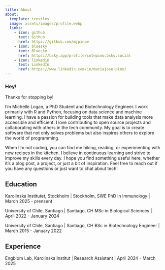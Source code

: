 ```yaml
---
title: About
about:
  template: trestles
  image: assets/images/profile.webp
  links: 
    - icon: github
      text: Github
      href: https://github.com/mjpinov
    - icon: bluesky
      text: Bluesky
      href: https://bsky.app/profile/cotepino.bsky.social 
    - icon: linkedin
      text: LinkedIn
      href: https://www.linkedin.com/in/mariajose-pino/
---
```


### **Hey!** 

Thanks for stopping by!

I'm Michelle Logan, a PhD Student and Biotechnology Engineer. I work primarily with R and Python, focusing on data science and machine learning. I have a passion for building tools that make data analysis more accessible and efficient.
I love contributing to open source projects and collaborating with others in the tech community. My goal is to create software that not only solves problems but also inspires others to explore the world of programming.

When I'm not coding, you can find me hiking, reading, or experimenting with new recipes in the kitchen. I believe in continuous learning and strive to improve my skills every day. I hope you find something useful here, whether it's a blog post, a project, or just a bit of inspiration. Feel free to reach out if you have any questions or just want to chat about tech!

## Education

Karolinska Institutet, Stockholm | Stockholm, SWE
PhD in Immunology | March 2025 - prensent

University of Chile, Santiago | Santiago, CH
MSc in Biological Sciences | April 2022 - January 2024

University of Chile, Santiago | Santiago, CH
BSc in Biotechnology Engineer | March 2015 - January 2022

## Experience

Engblom Lab, Karolinska Institut | Research Assistant | April 2024 - March 2025
